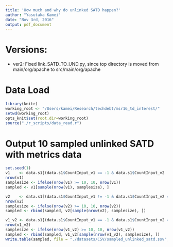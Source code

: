 ```yaml
---
title: 'How much and why do unlinked SATD happen?'
author: "Yasutaka Kamei"
date: "Nov 3rd, 2016"
output: pdf_document
---
```


# Versions:
- ver2: Fixed link_SATD_TO_UND.py, since top directory is moved from main/org/apache to src/main/org/apache

# Data Load
```r
library(knitr)
working_root <- "/Users/kamei/Research/techdebt/msr16_td_interest/"
setwd(working_root)
opts_knit$set(root.dir=working_root)
source("./r_scripts/data_read.r")
```

# Output 10 sampled unlinked SATD with metrics data
```r
set.seed(1)
v1    <- data.s1[(data.s1$CountInput_v1 == -1 & data.s1$CountInput_v2 != -1),]
nrow(v1)
samplesize <- ifelse(nrow(v1) >= 10, 10, nrow(v1))
sampled <- v1[sample(nrow(v1), samplesize), ]

v2    <- data.s1[(data.s1$CountInput_v1 != -1 & data.s1$CountInput_v2 == -1),]
nrow(v2)
samplesize <- ifelse(nrow(v2) >= 10, 10, nrow(v2))
sampled <- rbind(sampled, v2[sample(nrow(v2), samplesize), ])

v1_v2 <- data.s1[(data.s1$CountInput_v1 == -1 & data.s1$CountInput_v2 == -1),]
nrow(v1_v2)
samplesize <- ifelse(nrow(v1_v2) >= 10, 10, nrow(v1_v2))
sampled <- rbind(sampled, v1_v2[sample(nrow(v1_v2), samplesize), ])
write.table(sampled, file = "./datasets/CSV/sampled_unlinked_satd.ssv", sep="#")
```
